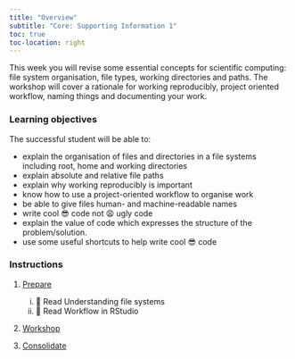 ```yaml
---
title: "Overview"
subtitle: "Core: Supporting Information 1"
toc: true
toc-location: right
---
```


This week you will revise some essential concepts for scientific computing: file system organisation, file types, working directories and paths. The workshop will cover a rationale for working reproducibly, project oriented workflow, naming things and documenting your work. 


### Learning objectives

The successful student will be able to:

-   explain the organisation of files and directories in a file systems including root, home and working directories
-   explain absolute and relative file paths
-   explain why working reproducibly is important
-   know how to use a project-oriented workflow to organise work
-   be able to give files human- and machine-readable names
-   write cool 😎 code not 😩 ugly code
-   explain the value of code which expresses the structure of the problem/solution.
-   use some useful shortcuts to help write cool 😎 code

### Instructions

1.  [Prepare](study_before_workshop.qmd)

    i.  📖 Read Understanding file systems
    ii.  📖 Read Workflow in RStudio

2.  [Workshop](workshop.qmd)


3.  [Consolidate](study_after_workshop.qmd)


